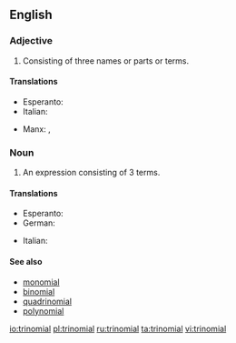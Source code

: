 ==English==

===Adjective===
{{en-adj|-}}

# Consisting of three names or parts or terms.

====Translations====
{{trans-top|consisting of three parts}}
* Esperanto: {{t|eo|trinoma}}
* Italian: {{t-|it|trinomiale}}
{{trans-mid}}
* Manx: {{t-|gv|tree-ennymagh}}, {{t-|gv|tree-hearmagh}}
{{trans-bottom}}

===Noun===
{{en-noun}}

# {{algebra}} An expression consisting of 3 terms.

====Translations====
{{trans-top|an expression consisting of three terms}}
* Esperanto: {{t|eo|trinomo}}
* German: {{t|de|Trinom|n}}
{{trans-mid}}
* Italian: {{t-|it|trinomio|m}}
{{trans-bottom}}

====See also====
* [[monomial]]
* [[binomial]]
* [[quadrinomial]]
* [[polynomial]]

[[io:trinomial]]
[[pl:trinomial]]
[[ru:trinomial]]
[[ta:trinomial]]
[[vi:trinomial]]